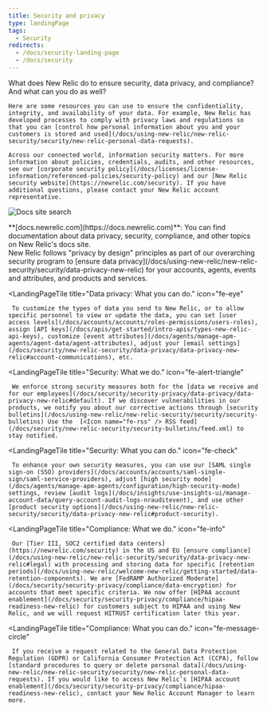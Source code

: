 ```yaml
---
title: Security and privacy
type: landingPage
tags:
  - Security
redirects:
  - /docs/security-landing-page
  - /docs/security
---
```


<LandingPageHero>
  <HeroContent>
    What does New Relic do to ensure security, data privacy, and compliance? And what can you do as well?

    Here are some resources you can use to ensure the confidentiality, integrity, and availability of your data. For example, New Relic has developed processes to comply with privacy laws and regulations so that you can [control how personal information about you and your customers is stored and used](/docs/using-new-relic/new-relic-security/security/new-relic-personal-data-requests).

    Across our connected world, information security matters. For more information about policies, credentials, audits, and other resources, see our [corporate security policy](/docs/licenses/license-information/referenced-policies/security-policy) and our [New Relic security website](https://newrelic.com/security). If you have additional questions, please contact your New Relic account representative.
  </HeroContent>

  ![Docs site search](./images/docs-site-search.png "Docs site search")

  <figcaption>
    **[docs.newrelic.com](https://docs.newrelic.com)**: You can find documentation about data privacy, security, compliance, and other topics on New Relic's docs site.
  </figcaption>
</LandingPageHero>

<LandingPageTileGrid>
  <LandingPageTile
    title="Data privacy: What we do."
    icon="fe-lock"
  >
     New Relic follows "privacy by design" principles as part of our overarching security program to [ensure data privacy](/docs/using-new-relic/new-relic-security/security/data-privacy-new-relic) for your accounts, agents, events and attributes, and products and services.
  </LandingPageTile>

  <LandingPageTile
    title="Data privacy: What you can do."
    icon="fe-eye"
  >
     To customize the types of data you send to New Relic, or to allow specific personnel to view or update the data, you can set [user access levels](/docs/accounts/accounts/roles-permissions/users-roles), assign [API keys](/docs/apis/get-started/intro-apis/types-new-relic-api-keys), customize [event attributes](/docs/agents/manage-apm-agents/agent-data/agent-attributes), adjust your [email settings](/docs/security/new-relic-security/data-privacy/data-privacy-new-relic#account-communications), etc.
  </LandingPageTile>

  <LandingPageTile
    title="Security: What we do."
    icon="fe-alert-triangle"
  >
     We enforce strong security measures both for the [data we receive and for our employees](/docs/security/security-privacy/data-privacy/data-privacy-new-relic#default). If we discover vulnerabilities in our products, we notify you about our corrective actions through [security bulletins](/docs/using-new-relic/new-relic-security/security/security-bulletins) Use the  [<Icon name="fe-rss" /> RSS feed](/docs/security/new-relic-security/security-bulletins/feed.xml) to stay notified.
  </LandingPageTile>

  <LandingPageTile
    title="Security: What you can do."
    icon="fe-check"
  >
     To enhance your own security measures, you can use our [SAML single sign-on (SSO) providers](/docs/accounts/accounts/saml-single-sign/saml-service-providers), adjust [high security mode](/docs/agents/manage-apm-agents/configuration/high-security-mode) settings, review [audit logs](/docs/insights/use-insights-ui/manage-account-data/query-account-audit-logs-nrauditevent), and use other [product security options](/docs/using-new-relic/new-relic-security/security/data-privacy-new-relic#product-security).
  </LandingPageTile>

  <LandingPageTile
    title="Compliance: What we do."
    icon="fe-info"
  >
     Our [Tier III, SOC2 certified data centers](https://newrelic.com/security) in the US and EU [ensure compliance](/docs/using-new-relic/new-relic-security/security/data-privacy-new-relic#legal) with processing and storing data for specific [retention periods](/docs/using-new-relic/welcome-new-relic/getting-started/data-retention-components). We are [FedRAMP Authorized Moderate](/docs/security/security-privacy/compliance/data-encryption) for accounts that meet specific criteria. We now offer [HIPAA account enablement](/docs/security/security-privacy/compliance/hipaa-readiness-new-relic) for customers subject to HIPAA and using New Relic, and we will request HITRUST certification later this year.
  </LandingPageTile>

  <LandingPageTile
    title="Compliance: What you can do."
    icon="fe-message-circle"
  >
     If you receive a request related to the General Data Protection Regulation (GDPR) or California Consumer Protection Act (CCPA), follow [standard procedures to query or delete personal data](/docs/using-new-relic/new-relic-security/security/new-relic-personal-data-requests). If you would like to access New Relic’s [HIPAA account enablement](/docs/security/security-privacy/compliance/hipaa-readiness-new-relic), contact your New Relic Account Manager to learn more. 
  </LandingPageTile>
</LandingPageTileGrid>


